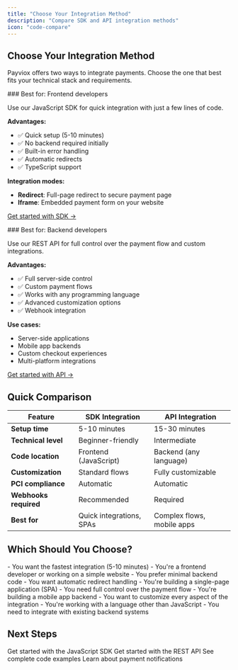 ```yaml
---
title: "Choose Your Integration Method"
description: "Compare SDK and API integration methods"
icon: "code-compare"
---
```


## Choose Your Integration Method

Payviox offers two ways to integrate payments. Choose the one that best fits your technical stack and requirements.

<CardGroup cols={2}>
<Card title="SDK Integration" icon="code" href="/sdk/introduction">
### Best for: Frontend developers

Use our JavaScript SDK for quick integration with just a few lines of code.

**Advantages:**
- ✅ Quick setup (5-10 minutes)
- ✅ No backend required initially
- ✅ Built-in error handling
- ✅ Automatic redirects
- ✅ TypeScript support

**Integration modes:**
- **Redirect**: Full-page redirect to secure payment page
- **Iframe**: Embedded payment form on your website

[Get started with SDK →](/sdk/installation)
</Card>

<Card title="API Integration" icon="server" href="/api/introduction">
### Best for: Backend developers

Use our REST API for full control over the payment flow and custom integrations.

**Advantages:**
- ✅ Full server-side control
- ✅ Custom payment flows
- ✅ Works with any programming language
- ✅ Advanced customization options
- ✅ Webhook integration

**Use cases:**
- Server-side applications
- Mobile app backends
- Custom checkout experiences
- Multi-platform integrations

[Get started with API →](/api/introduction)
</Card>
</CardGroup>

## Quick Comparison

| Feature | SDK Integration | API Integration |
|---------|----------------|-----------------|
| **Setup time** | 5-10 minutes | 15-30 minutes |
| **Technical level** | Beginner-friendly | Intermediate |
| **Code location** | Frontend (JavaScript) | Backend (any language) |
| **Customization** | Standard flows | Fully customizable |
| **PCI compliance** | Automatic | Automatic |
| **Webhooks required** | Recommended | Required |
| **Best for** | Quick integrations, SPAs | Complex flows, mobile apps |

## Which Should You Choose?

<AccordionGroup>
<Accordion title="Choose SDK if...">
- You want the fastest integration (5-10 minutes)
- You're a frontend developer or working on a simple website
- You prefer minimal backend code
- You want automatic redirect handling
- You're building a single-page application (SPA)
</Accordion>

<Accordion title="Choose API if...">
- You need full control over the payment flow
- You're building a mobile app backend
- You want to customize every aspect of the integration
- You're working with a language other than JavaScript
- You need to integrate with existing backend systems
</Accordion>
</AccordionGroup>

## Next Steps

<CardGroup cols={2}>
<Card title="SDK Integration" icon="code" href="/sdk/introduction">
Get started with the JavaScript SDK
</Card>

<Card title="API Integration" icon="server" href="/api/introduction">
Get started with the REST API
</Card>

<Card title="Integration Examples" icon="file-code" href="/quickstart/examples">
See complete code examples
</Card>

<Card title="Webhooks" icon="webhook" href="/quickstart/webhooks">
Learn about payment notifications
</Card>
</CardGroup>

